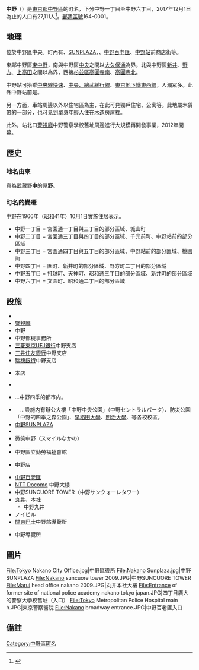 {{Pathnav|日本|東京都|中野區|name=中野}}
{{Infobox Settlement
|official_name =  中野
|native_name =
|settlement_type = [[町|町]]
|image_skyline = Nakano sunmall shopping street tokyo 2009.JPG
|imagesize = 220px
|image_caption = 中野SUNMALL商店街（南側）
|image_flag =
|image_seal =
| image_map =
| map_caption =
|subdivision_type = [[國家|國家]]
|subdivision_name = [[File:Flag_of_Japan.svg|border]] [[日本|日本]]
|subdivision_type1 = [[都道府縣|都道府縣]]
|subdivision_name1 = [[File:Flag_of_Tokyo_Prefecture.svg|25px]] [[東京都|東京都]]
|subdivision_type2 = [[東京都區部|特別區]]
|subdivision_name2 = [[File:Flag_of_Nakano,_Tokyo.svg|25px]] [[中野區|中野區]]
|subdivision_type3 =
|subdivision_name3 =
|established_title =
|established_date =
|government_type =
|leader_title =
|leader_name =
|area_magnitude =
|area_total_km2 =
|area_land_km2 =  
|area_urban_km2 =
|area_metro_km2 =
|population_as_of= 2017年（平成25年）12月1日
|population_footnotes =
|population_total = 27,111
|population_urban =
|population_metro =
|population_density_sq_mi =
|population_density_km2 =
| timezone = [[日本標準時間|JST]]
| utc_offset = +9
|timezone_DST =
|utc_offset_DST =
|latd=|latm=|lats=|latNS=
|longd=|longm=|longs=|longEW=
|elevation_footnotes=
|elevation_m =
|elevation_ft =
|postal_code_type = [[郵遞區號|郵遞區號]]
|postal_code = 164-0001
|area_code =
|website =
|footnotes =
}}
'''中野'''（{{jpn|j=中野|hg=なかの|rm=Nakano|f=y}}）是[[東京都|東京都]][[中野區|中野區]]的町名，下分中野一丁目至中野六丁目，2017年12月1日為止的人口有27,111人<ref>{{Cite web |url=http://www.city.tokyo-nakano.lg.jp/dept/101500/d015810_d/fil/chouchou201310.xls |title=中野区町丁別人口　平成25年（2013年）10月1日現在 |accessdate=2013-10-07 |archive-date=2015-06-10 |archive-url=https://web.archive.org/web/20150610201902/http://www.city.tokyo-nakano.lg.jp/dept/101500/d015810_d/fil/chouchou201310.xls |dead-url=no }}</ref>。[[郵遞區號|郵遞區號]]164-0001。

== 地理 ==
位於中野區中央。町內有{{link-ja|中野區役所|中野区役所}}、[[中野SUNPLAZA|SUNPLAZA]]、{{link-ja|中野SUNMALL商店街|中野サンモール商店街|SUNMALL}}、[[中野百老匯|中野百老匯]]、[[中野站_(東京都)|中野站]]前商店街等。

東鄰中野區[[東中野_(中野區)|東中野]]，南與中野區[[中央_(中野區)|中央]]之間以[[大久保通|大久保通]]為界，北與中野區[[新井_(中野區)|新井]]、[[野方|野方]]、[[上高田|上高田]]之間以{{link-ja|早稻田通|早稲田通り}}為界，西接[[杉並區|杉並區]][[高圓寺南|高圓寺南]]、[[高圓寺北|高圓寺北]]。

中野站可搭乘[[中央線快速|中央線快速]]、[[中央、總武緩行線|中央、總武緩行線]]、[[東京地下鐵東西線|東京地下鐵東西線]]，人潮眾多。此外中野站前是{{link-ja|中野通|東京都道420号鮫洲大山線}}。

另一方面，車站周邊以外以住宅區為主，在此可見獨戶住宅、公寓等。此地屬木賃帶的一部分，也可見到單身年輕人住在[[土木結構建築|木造]]房屋裡。

此外，站北口[[警視廳|警視廳]]中野警察學校舊址周邊進行大規模再開發事業，2012年{{link-ja|中野四季的都市|中野四季の都市}}開幕。

== 歷史 ==
=== 地名由來 ===
意為武藏野'''中'''的原'''野'''。

=== 町名的變遷 ===
中野在1966年（[[昭和|昭和]]41年）10月1日實施住居表示。
* 中野一丁目 = 宮園通一丁目與三丁目的部分區域、城山町
* 中野二丁目 = 宮園通三丁目與四丁目的部分區域、千光前町、中野站前的部分區域
* 中野三丁目 = 宮園通四丁目與五丁目的部分區域、中野站前的部分區域、桃園町
* 中野四丁目 = 圍町、新井町的部分區域、野方町二丁目的部分區域
* 中野五丁目 = 打越町、天神町、昭和通三丁目的部分區域、新井町的部分區域
* 中野六丁目 = 文園町、昭和通二丁目的部分區域

== 設施 ==
* {{link-ja|中野區役所|中野区役所}}
* [[警視廳|警視廳]]{{link-ja|野方警察署|野方警察署}}
* 中野{{link-ja|稅務署|税務署}}
* 中野都稅事務所
* [[三菱東京UFJ銀行|三菱東京UFJ銀行]]中野支店
* [[三井住友銀行|三井住友銀行]]中野支店
* [[瑞穗銀行|瑞穗銀行]]中野支店
* {{link-ja|西武信用金庫|西武信用金庫}}本店
* {{link-ja|中野郵便局|中野郵便局}}
* {{link-ja|東京警察醫院|東京警察病院}}…中野四季的都市内。
*　{{link-ja|中野四季的都市|中野四季の都市}}…設施内有辦公大樓「中野中央公園」（中野セントラルパーク）、防災公園「中野的四季之森公園」、[[早稻田大學|早稻田大學]]、[[明治大學|明治大學]]、{{link-ja|帝京平成大學|帝京平成大学}}等各校校區。
* [[中野SUNPLAZA|中野SUNPLAZA]]
* {{link-ja|中野SUNMALL商店街|中野サンモール商店街}}
* 微笑中野（スマイルなかの）
* {{link-ja|紅葉山文化中心|もみじ山文化センター}}
* 中野區立勤勞福祉會館
* {{link-ja|島忠|島忠}}中野店
* [[中野百老匯|中野百老匯]]
* [[NTT_Docomo|NTT Docomo]] 中野大樓
* 中野SUNCUORE TOWER（中野サンクォーレタワー）
* [[丸井|丸井]]、{{link-ja|丸井集團|丸井グループ}}本社
**中野丸井
* ノイビル
* [[關東巴士|關東巴士]]中野站導覽所
* {{link-ja|京王巴士東、中野營業所|京王バス東・中野営業所|京王巴士}}中野導覽所

== 圖片 ==
<gallery>
File:Tokyo Nakano City Office.jpg|中野區役所
File:Nakano Sunplaza.jpg|中野SUNPLAZA
File:Nakano suncuore tower 2009.JPG|中野SUNCUORE TOWER
File:Marui head office nakano 2009.JPG|丸井本社大樓
File:Entrance of former site of national police academy nakano tokyo japan.JPG|四丁目廣大的警察大學校舊址（入口）
File:Tokyo Metropolitan Police Hospital main h.JPG|東京警察醫院
File:Nakano broadway entrance.JPG|中野百老匯入口
</gallery>

== 備註 ==
{{reflist}}

{{中野區的町名}}
{{東京23區之地域}}

{{DEFAULTSORT:Nakano}}
[[Category:中野區町名|Category:中野區町名]]